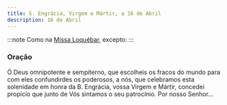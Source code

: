 ```yaml
---
title: S. Engrácia, Virgem e Mártir, a 16 de Abril
description: 16 de Abril
---
```


:::note
Como na [Missa Loquébar](/missal/comum/20virgemnaomartir1), excepto:
:::

### Oração

Ó Deus omnipotente e sempiterno, que escolheis os fracos do mundo para com
eles confundirdes os poderosos, a nós, que celebramos esta solenidade em
honra da B. Engrácia, vossa Virgem e Mártir, concedei propício que junto
de Vós sintamos o seu patrocínio. Por nosso Senhor...
